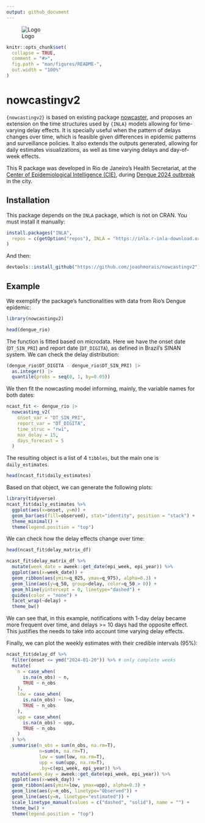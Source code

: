 ```yaml
---
output: github_document
---
```


<!-- README.md is generated from README.Rmd. Please edit that file -->

![Logo](https://github.com/joaohmorais/nowcastingv2/blob/50ed31579f9f9ea7926efd34a005848721a1b064/assets/logo.png?raw=true)

```r
knitr::opts_chunk$set(
  collapse = TRUE,
  comment = "#>",
  fig.path = "man/figures/README-",
  out.width = "100%"
)
```

# nowcastingv2

<!-- badges: start -->
<!-- badges: end -->

`{nowcastingv2}` is based on existing package [nowcaster](https://covid19br.github.io/nowcaster/), and proposes an extension on the time structures used by `{INLA}` models allowing for time-varying delay effects. It is specially useful when the pattern of delays changes over time, which is feasible given differences in epidemic patterns and surveillance policies. It also extends the outputs generated, allowing for daily estimates visualizations, as well as time varying delays and day-of-week effects. 

This R package was developed in Rio de Janeiro's Health Secretariat, at the [Center of Epidemiological Intelligence (CIE)](https://epirio.svs.rio.br/), during [Dengue 2024 outbreak](https://www.atachcommunity.com/resources/first-wins-library/effective-preparedness-and-response-to-dengue-through-multisectoral-coordination/) in the city.

## Installation

This package depends on the `INLA` package, which is not on CRAN. You must install it manually:

```r
install.packages("INLA", 
  repos = c(getOption("repos"), INLA = "https://inla.r-inla-download.org/R/stable")
)

```

And then:

```r

devtools::install_github("https://github.com/joaohmorais/nowcastingv2")
```

## Example

We exemplify the package's functionalities with data from Rio's Dengue epidemic:

```r
library(nowcastingv2)

head(dengue_rio)
```



The function is fitted based on microdata. Here we have the onset date (`DT_SIN_PRI`) and report date (`DT_DIGITA`), as defined in Brazil's SINAN system. We can check the delay distribution:

```r
(dengue_rio$DT_DIGITA - dengue_rio$DT_SIN_PRI) |>
  as.integer() |>
  quantile(probs = seq(0, 1, by=0.05))
```

We then fit the nowcasting model informing, mainly, the variable names for both dates:

```r
ncast_fit <- dengue_rio |>
  nowcasting_v2(
    onset_var = "DT_SIN_PRI",
    report_var = "DT_DIGITA",
    time_struc = "rw1", 
    max_delay = 15,
    days_forecast = 5
  )
```


The resulting object is a list of 4 `tibbles`, but the main one is `daily_estimates`.

```r
head(ncast_fit$daily_estimates)
```

Based on that object, we can generate the following plots:

```r
library(tidyverse)
ncast_fit$daily_estimates %>% 
  ggplot(aes(x=onset, y=n)) + 
  geom_bar(aes(fill=observed), stat="identity", position = "stack") + 
  theme_minimal() + 
  theme(legend.position = "top")
```



We can check how the delay effects change over time:

```r
head(ncast_fit$delay_matrix_df)

ncast_fit$delay_matrix_df %>% 
  mutate(week_date = aweek::get_date(epi_week, epi_year)) %>% 
  ggplot(aes(x=week_date)) + 
  geom_ribbon(aes(ymin=q_025, ymax=q_975), alpha=0.3) + 
  geom_line(aes(y=q_50, group=delay, color=q_50 > 0)) + 
  geom_hline(yintercept = 0, linetype="dashed") +
  guides(color = "none") +
  facet_wrap(~delay) + 
  theme_bw()
```

We can see that, in this example, notifications with 1-day delay became more frequent over time, and delays >= 10 days had the opposite effect. This justifies the needs to take into account time varying delay effects.

Finally, we can plot the weekly estimates with their credible intervals (95%):

```r
ncast_fit$delay_df %>% 
  filter(onset <= ymd("2024-01-20")) %>% # only complete weeks
  mutate(
    n = case_when(
      is.na(n_obs) ~ n,
      TRUE ~ n_obs
    ),
    low = case_when(
      is.na(n_obs) ~ low,
      TRUE ~ n_obs
    ),
    upp = case_when(
      is.na(n_obs) ~ upp,
      TRUE ~ n_obs
    )
  ) %>% 
  summarise(n_obs = sum(n_obs, na.rm=T),
            n=sum(n, na.rm=T),
            low = sum(low, na.rm=T),
            upp = sum(upp, na.rm=T),
            .by=c(epi_week, epi_year)) %>% 
  mutate(week_day = aweek::get_date(epi_week, epi_year)) %>% 
  ggplot(aes(x=week_day)) + 
  geom_ribbon(aes(ymin=low, ymax=upp), alpha=0.3) + 
  geom_line(aes(y=n_obs, linetype="Observed")) + 
  geom_line(aes(y=n, linetype="estimated")) + 
  scale_linetype_manual(values = c("dashed", "solid"), name = "") +
  theme_bw() + 
  theme(legend.position = "top")
```

